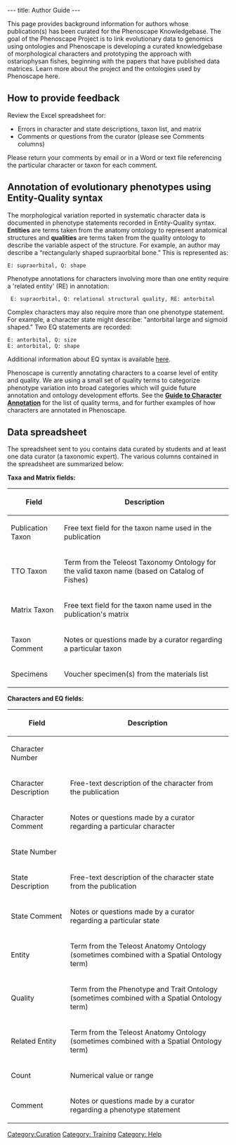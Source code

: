 ---
title: Author Guide
---

This page provides background information for authors whose publication(s) has been curated for the Phenoscape Knowledgebase.  The goal of the Phenoscape Project is to link evolutionary data to genomics using ontologies and Phenoscape is developing a curated knowledgebase of morphological characters and prototyping the approach with ostariophysan fishes, beginning with the papers that have published data matrices. Learn more about the project and the ontologies used by Phenoscape here.

== How to provide feedback ==

Review the Excel spreadsheet for:

* Errors in character and state descriptions, taxon list, and matrix
* Comments or questions from the curator (please see Comments columns)

Please return your comments by email or in a Word or text file referencing the particular character or taxon for each comment.


== Annotation of evolutionary phenotypes using Entity-Quality syntax ==

The morphological variation reported in systematic character data is documented in phenotype statements recorded in Entity-Quality syntax.  '''Entities''' are terms taken from the anatomy ontology to represent anatomical structures and '''qualities''' are terms taken from the quality ontology to describe the variable aspect of the structure. For example, an author may describe a “rectangularly shaped supraorbital bone.” This is represented as:

 E: supraorbital, Q: shape

Phenotype annotations for characters involving more than one entity require a 'related entity' (RE) in annotation:

  E: supraorbital, Q: relational structural quality, RE: antorbital

Complex characters may also require more than one phenotype statement. For example, a character state might describe: "antorbital large and sigmoid shaped." Two EQ statements are recorded:

 E: antorbital, Q: size
 E: antorbital, Q: shape

Additional information about EQ syntax is available [[EQ_for_character_matrices | here]].

Phenoscape is currently annotating characters to a coarse level of entity and quality. We are using a small set of quality terms to categorize phenotype variation into broad categories which will guide future annotation and ontology development efforts. See the [[Guide_to_Character_Annotation | '''Guide to Character Annotation''']] for the list of quality terms, and for further examples of how characters are annotated in Phenoscape.

== Data spreadsheet ==

The spreadsheet sent to you contains data curated by students and at least one data curator (a taxonomic expert). The various columns contained in the spreadsheet are summarized below:

'''Taxa and Matrix fields:'''
{| border="1" cellspacing="0" cellpadding="3"
! Field
! Description
|-
| Publication Taxon || Free text field for the taxon name used in the publication
|-
| TTO Taxon || Term from the Teleost Taxonomy Ontology for the valid taxon name (based on Catalog of Fishes)
|-
|Matrix Taxon ||  Free text field for the taxon name used in the publication's matrix
|-
|Taxon Comment || Notes or questions made by a curator regarding a particular taxon
|-
|Specimens || Voucher specimen(s) from the materials list
|}


'''Characters and EQ fields:'''
{| border="1" cellspacing="0" cellpadding="3"
! Field
! Description
|-
|Character Number ||
|-
|Character Description || Free-text description of the character from the publication
|-
|Character Comment || Notes or questions made by a curator regarding a particular character
|-
|State Number ||
|-
|State Description || Free-text description of the character state from the publication
|-
|State Comment || Notes or questions made by a curator regarding a particular state
|-
|Entity || Term from the Teleost Anatomy Ontology (sometimes combined with a Spatial Ontology term)
|-
|Quality || Term from the Phenotype and Trait Ontology (sometimes combined with a Spatial Ontology term)
|-
|Related Entity || Term from the Teleost Anatomy Ontology (sometimes combined with a Spatial Ontology term)
|-
|Count || Numerical value or range
|-
|Comment || Notes or questions made by a curator regarding a phenotype statement
|}

[[Category:Curation]]
[[Category: Training]]
[[Category: Help]]